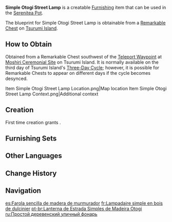 {{Furnishing Infobox
|id             = 373415
|image          = Item Simple Otogi Street Lamp.png
|category       = Landscape
|subcategory    = Lighting
|quality        = 2
|adeptal_energy = 30
|load           = 115
|reduced_load   = 97
|description    = This simple street lamp has not been fitted with a ceiling, and as such, its lantern can in fact be extinguished when there is heavy rainfall. Fortunately, these lamps are not usually situated in places where many people live or along key roads, but in places where festivals are held like [[Amakane Island]]. Ill weather suits activities there ill, and so the lamps shall need not be lit anyway.
|blueprint      = Remarkable Chest
}}
'''Simple Otogi Street Lamp''' is a creatable [[Furnishing]] item that can be used in the [[Serenitea Pot]].

The blueprint for Simple Otogi Street Lamp is obtainable from a [[Remarkable Chest]] on [[Tsurumi Island]].

==How to Obtain==
Obtained from a Remarkable Chest southwest of the [[Teleport Waypoint]] at [[Moshiri Ceremonial Site]] on Tsurumi Island. It is normally available on the third day of Tsurumi Island's [[Tsurumi Island#Three-Day Cycle|Three-Day Cycle]]; however, it is possible for Remarkable Chests to appear on different days if the cycle becomes desynced.
<gallery>
Item Simple Otogi Street Lamp Location.png|Map location
Item Simple Otogi Street Lamp Context.png|Additional context
</gallery>

==Creation==
First time creation grants {{Item|Trust|24|x=30}}.
{{Recipe
|type = Creation
|time = 12h
|Otogi Wood = 4
|Fabric = 2
|sort = Otogi Wood;Fabric
}}

==Furnishing Sets==
{{Craft Usage|type=Furnishing Set}}

==Other Languages==
{{Other Languages
|default_hidden = 1
|en      = Simple Otogi Street Lamp
|zhs     = 御伽木简本路灯
|zhs_rm  = Yùjiā-mù Jiǎn Běn Lùdēng
|zht     = 御伽木簡本路燈
|zht_rm  = Yùjiā-mù Jiǎn Běn Lùdēng
|ja      = 御伽の簡易街灯
|ja_rm   = Otogi no Kan'i Gaitou
|ko      = 오토기나무 심플 가로등
|es      = Farola sencilla de madera de murmurador
|fr      = Lampadaire simple en bois de dulcinier
|ru      = Простой деревенский уличный фонарь
|th      = โคมไฟถนนธรรมดาจากไม้ Otogi
|th_rm   = 
|vi      = Đèn Đường Otogi - Đơn Giản
|de      = Einfache Straßenbeleuchtung aus Otogi-Holz
|id      = Lampu Jalan Sederhana dari Otogi
|pt      = Lanterna de Estrada Simples de Madeira Otogi
|tr      = Basit Otogi Sokak Lambası
|it      = Lampione in legno Otogi semplice
}}

==Change History==
{{Change History|2.2}}

==Navigation==
{{Furnishing Navbox|exterior}}

[[es:Farola sencilla de madera de murmurador]]
[[fr:Lampadaire simple en bois de dulcinier]]
[[pt-br:Lanterna de Estrada Simples de Madeira Otogi]]
[[ru:Простой деревенский уличный фонарь]]